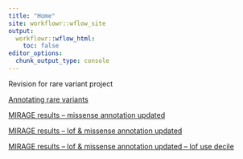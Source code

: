 ```yaml
---
title: "Home"
site: workflowr::wflow_site
output:
  workflowr::wflow_html:
    toc: false
editor_options:
  chunk_output_type: console
---
```


Revision for rare variant project

[Annotating rare variants](variant_annot.html)

[MIRAGE results -- missense annotation updated](mirage_mis.html)

[MIRAGE results -- lof & missense annotation updated](mirage_lofmis.html)

[MIRAGE results -- lof & missense annotation updated -- lof use decile](mirage_lofdecmis.html)
